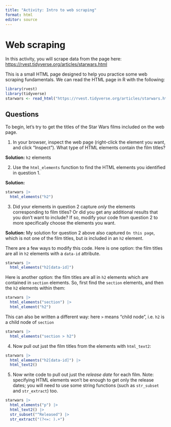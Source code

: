 ```yaml
---
title: "Activity: Intro to web scraping"
format: html
editor: source
---
```


# Web scraping

In this activity, you will scrape data from the page here: [https://rvest.tidyverse.org/articles/starwars.html](https://rvest.tidyverse.org/articles/starwars.html)

This is a small HTML page designed to help you practice some web scraping fundamentals. We can read the HTML page in R with the following:

```r
library(rvest)
library(tidyverse)
starwars <- read_html("https://rvest.tidyverse.org/articles/starwars.html")
```

## Questions

To begin, let's try to get the titles of the Star Wars films included on the web page.

1. In your browser, inspect the web page (right-click the element you want, and click "Inspect"). What type of HTML elements contain the film titles?

**Solution:** `h2` elements

2. Use the `html_elements` function to find the HTML elements you identified in question 1.

**Solution:**

```r
starwars |>
  html_elements("h2")
```

3. Did your elements in question 2 capture *only* the elements corresponding to film titles? Or did you get any additional results that you don't want to include? If so, modify your code from question 2 to more specifically choose the elements you want.

**Solution:** My solution for question 2 above also captured `On this page`, which is not one of the film titles, but *is* included in an `h2` element. 

There are a few ways to modify this code. Here is one option: the film titles are all in `h2` elements with a `data-id` attribute.

```r
starwars |>
  html_elements("h2[data-id]")
```

Here is another option: the film titles are all in `h2` elements which are contained in `section` elements. So, first find the `section` elements, and then the `h2` elements within them:

```r
starwars |>
  html_elements("section") |>
  html_element("h2")
```

This can also be written a different way: here `>` means "child node", i.e. `h2` is a child node of `section`

```r
starwars |>
  html_elements("section > h2")
```


4. Now pull out just the film titles from the elements with `html_text2`:

```r
starwars |>
  html_elements("h2[data-id]") |> 
  html_text2()
```

5. Now write code to pull out just the *release date* for each film. Note: specifying HTML elements won't be enough to get only the release dates; you will need to use some string functions (such as `str_subset` and `str_extract`) too.

```r
starwars |>
  html_elements("p") |>
  html_text2() |>
  str_subset("^Released") |>
  str_extract("(?<=: ).+")
```





